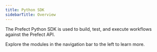 ```yaml
---
title: Python SDK
sidebarTitle: Overview
---
```



The Prefect Python SDK is used to build, test, and execute workflows against the Prefect API.

Explore the modules in the navigation bar to the left to learn more.
